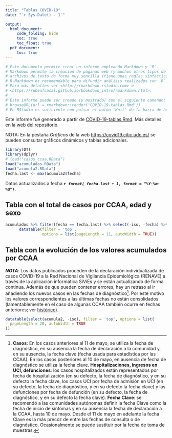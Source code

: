 ```yaml
---
title: "Tablas COVID-19"
date: "`r Sys.Date() - 1`"

output:
  html_document:
     code_folding: hide
     toc: true
     toc_float: true
  pdf_document: 
     toc: true
---
```


```r
# Este documento permite crear un informe empleando Markdown y `R`.
# Markdown permite la creación de páginas web (y muchos otros tipos de documentos) a partir de 
# archivos de texto de forma muy sencilla (tiene unas reglas sintácticas muy simples) y rápida.
# R-Markdown es recomendable para difundir análisis realizados con `R` en distintos formatos.
# Para más detalles ver <http://rmarkdown.rstudio.com> o 
# <https://rubenfcasal.github.io/bookdown_intro/rmarkdown.html>.
#
# Este informe puede ser creado (y mostrado) con el siguiente comando:
# browseURL(url = rmarkdown::render('COVID-19-tablas.Rmd'))
# En RStudio es suficiente con pulsar el botón 'Knit' de la barra de herramientas.
```

Este informe fué generado a partir de  [COVID-19-tablas.Rmd](COVID-19-tablas.Rmd).
Más detalles en la [web del repositorio](https://rubenfcasal.github.io/COVID-19).

NOTA: En la pestaña *Gráficos* de la web <https://covid19.citic.udc.es/> se pueden consultar gráficos dinámicos y tablas adicionales.

```r
library(DT)
library(dplyr)
# load("casos_ccaa.RData")
load("acumulados.RData")
load("acumula2.RData")
fecha.last <- max(acumula2$fecha)
```

Datos actualizados a fecha ***`r format( fecha.last + 1, format = "%Y-%m-%d")`***.

## Tabla con el total de casos por CCAA, edad y sexo {#edadsexo}

<!-- 
Pendiente 
Calcular % por sexo, edad, %letalidad...
-->

```r
acumulados %>% filter(fecha == fecha.last) %>% select(-iso, -fecha) %>%
      datatable(filter = 'top', 
                options = list(pageLength = 11, autoWidth = TRUE))
```


## Tabla con la evolución de los valores acumulados por CCAA {#acumulados}

***NOTA***: Los datos publicados proceden de la declaración individualizada de casos COVID-19 a la Red Nacional de Vigilancia Epidemiológica (RENAVE) a través de la aplicación informática SiViEs y se están actualizando de forma continua.
Además de que pueden contener errores, hay un retraso al ir añadiendo los nuevos casos en las fechas de diagnóstico^[**Casos**: En los casos anteriores al 11 de mayo, se utiliza la fecha de diagnóstico, en su ausencia la fecha de declaración a la comunidad y, en su ausencia, la fecha clave (fecha usada para estadística por las CCAA). En los casos posteriores al 10 de mayo, en ausencia de fecha de diagnóstico se utiliza la fecha clave. **Hospitalizaciones, ingresos en UCI, defunciones**: los casos hospitalizados están representados por fecha de hospitalización (en su defecto, la fecha de diagnóstico, y en su defecto la fecha clave, los casos UCI por fecha de admisión en UCI (en su defecto, la fecha de diagnóstico, y en su defecto la fecha clave) y las defunciones por fecha de defunción (en su defecto, la fecha de diagnóstico, y en su defecto la fecha clave). **Fecha Clave**: se recomendó a las comunidades autónomas definir la fecha Clave como la fecha de inicio de síntomas y en su ausencia la fecha de declaración a la CCAA, hasta 10 de mayo. Desde el 11 de mayo en adelante la fecha Clave es la más precoz de entre las fechas de consulta o de diagnóstico. Ocasionalmente se puede sustituir por la fecha de toma de muestras.].
Por este motivo los valores correspondientes a las últimas fechas no están consolidados (lamentablemente en el caso de algunas CCAA también ocurre en fechas anteriores; ver [histórico](acumula2_hist2/Informe_acumula22_hist.html)).



```r
datatable(select(acumula2, -iso), filter = 'top', options = list(
  pageLength = 20, autoWidth = TRUE
))
```

